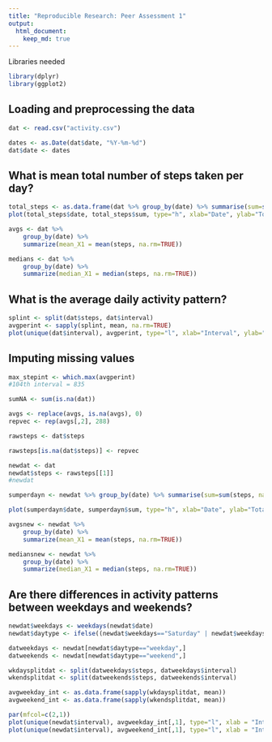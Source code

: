 ```yaml
---
title: "Reproducible Research: Peer Assessment 1"
output: 
  html_document:
    keep_md: true
---
```

Libraries needed
```r
library(dplyr)
library(ggplot2)
```

## Loading and preprocessing the data
```r
dat <- read.csv("activity.csv")

dates <- as.Date(dat$date, "%Y-%m-%d")
dat$date <- dates
```


## What is mean total number of steps taken per day?
```r

total_steps <- as.data.frame(dat %>% group_by(date) %>% summarise(sum=sum(steps, na.rm = TRUE))) 
plot(total_steps$date, total_steps$sum, type="h", xlab="Date", ylab="Total steps", main = "Total number of steps taken per day", lwd=4)

avgs <- dat %>%
    group_by(date) %>%
    summarize(mean_X1 = mean(steps, na.rm=TRUE))

medians <- dat %>%
    group_by(date) %>%
    summarize(median_X1 = median(steps, na.rm=TRUE))
```


## What is the average daily activity pattern?
```r
splint <- split(dat$steps, dat$interval)
avgperint <- sapply(splint, mean, na.rm=TRUE)
plot(unique(dat$interval), avgperint, type="l", xlab="Interval", ylab="Average steps per interval across all days", main = "Average daily activity pattern")
```


## Imputing missing values
```r
max_stepint <- which.max(avgperint)
#104th interval = 835

sumNA <- sum(is.na(dat))
```

```r
avgs <- replace(avgs, is.na(avgs), 0)
repvec <- rep(avgs[,2], 288)

rawsteps <- dat$steps

rawsteps[is.na(dat$steps)] <- repvec
```

```r
newdat <- dat
newdat$steps <- rawsteps[[1]]
#newdat

sumperdayn <- newdat %>% group_by(date) %>% summarise(sum=sum(steps, na.rm = TRUE))

plot(sumperdayn$date, sumperdayn$sum, type="h", xlab="Date", ylab="Total steps", main = "Total number of steps taken per day", lwd=4)

avgsnew <- newdat %>%
    group_by(date) %>%
    summarize(mean_X1 = mean(steps, na.rm=TRUE))

mediansnew <- newdat %>%
    group_by(date) %>%
    summarize(median_X1 = median(steps, na.rm=TRUE))
```

## Are there differences in activity patterns between weekdays and weekends?

```r
newdat$weekdays <- weekdays(newdat$date)
newdat$daytype <- ifelse((newdat$weekdays=="Saturday" | newdat$weekdays=="Sunday"), "weekend", "weekday")

datweekdays <- newdat[newdat$daytype=="weekday",]
datweekends <- newdat[newdat$daytype=="weekend",]

wkdaysplitdat <- split(datweekdays$steps, datweekdays$interval)
wkendsplitdat <- split(datweekends$steps, datweekends$interval)

avgweekday_int <- as.data.frame(sapply(wkdaysplitdat, mean))
avgweekend_int <- as.data.frame(sapply(wkendsplitdat, mean))

par(mfcol=c(2,1))
plot(unique(newdat$interval), avgweekday_int[,1], type="l", xlab = "Interval", ylab = "Average steps across Weekdays")
plot(unique(newdat$interval), avgweekend_int[,1], type="l", xlab = "Interval", ylab = "Average steps across Weekends")
```

